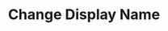 ---
title: "Change Display Name"
openapi: "/api-reference/openapi.json POST /devices/{id}/name"
description: You can change the device display name by specifying a new name for the device.
---